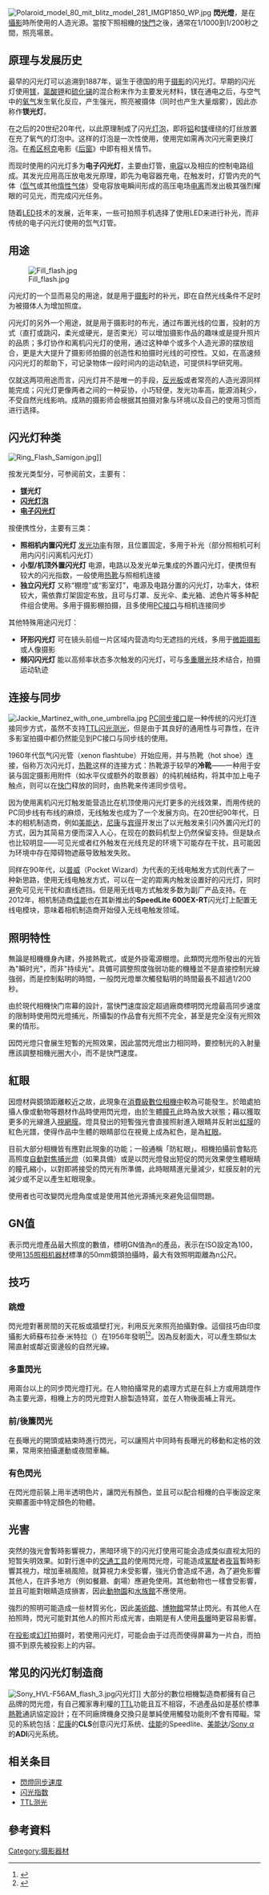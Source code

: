 [[File:Polaroid_model_80_mit_blitz_model_281_IMGP1850_WP.jpg|thumb]]
'''閃光燈'''，是在[[攝影|攝影]]時所使用的人造光源。當按下照相機的[[快門|快門]]之後，通常在1/1000到1/200秒之間，照亮場景。

==原理与发展历史==
最早的闪光灯可以追溯到1887年，诞生于德国的用于[[摄影|摄影]]的闪光灯。早期的闪光灯使用[[镁|镁]]，[[氯酸钾|氯酸钾]]和[[硫化锑|硫化锑]]的混合粉末作为主要发光材料，镁在通电之后，与空气中的[[氧气|氧气]]发生氧化反应，产生强光，照亮被摄体（同时也产生大量烟雾），因此亦称作'''镁光灯'''。

在之后的20世纪20年代，以此原理制成了闪光[[灯泡|灯泡]]，即将[[铝|铝]]和[[镁|镁]]缠绕的灯丝放置在充了氧气的灯泡中。这样的灯泡是一次性使用，使用完如需再次闪光需更换灯泡。在[[希区柯克|希区柯克]]电影《[[后窗|后窗]]》中即有相关情节。

而现时使用的闪光灯多为'''电子闪光灯'''，主要由灯管，[[电容|电容]]以及相应的控制电路组成。其发光应用高压放电发光原理，即先为电容器充电，在触发时，灯管内充的气体（[[氙气|氙气]]或其他[[稀有氣體|惰性气体]]）受电容放电瞬间形成的高压电场[[电离|电离]]而发出极其强烈耀眼的可见光，而完成闪光任务。

随着[[LED|LED]]技术的发展，近年来，一些可拍照手机选择了使用LED来进行补光，而非传统的电子闪光灯使用的氙气灯管。

==用途==
[[File:Fill_flash.jpg|thumb]]

闪光灯的一个显而易见的用途，就是用于[[摄影|摄影]]时的补光，即在自然光线条件不足时为被摄体人为增加照度。

闪光灯的另外一个用途，就是用于摄影时的布光，通过布置光线的位置，投射的方式（直打或跳闪，柔光或硬光，是否束光）可以增加摄影作品的趣味或是提升照片的品质；多灯协作和离机闪光灯的使用，通过这种单个或多个人造光源的摆放组合，更是大大提升了摄影师拍摄的创造性和拍摄时光线的可控性。又如，在高速频闪闪光灯的帮助下，可记录物体一段时间内的运动轨迹，可提供科学研究用。

仅就这两项用途而言，闪光灯并不是唯一的手段，[[反光板|反光板]]或者常亮的人造光源同样能完成；闪光灯更像两者之间的一种妥协，小巧轻便，发光功率高，能源消耗少，不受自然光线影响。成熟的摄影师会根据其拍摄对象与环境以及自己的使用习惯而进行选择。

==闪光灯种类==
[[File:Ring_Flash_Samigon.jpg|thumb]]]]

按发光类型分，可参阅前文，主要有：
*'''[[镁|镁]]光灯'''
*'''[[闪光灯泡|闪光灯泡]]'''
*'''[[电子闪光灯|电子闪光灯]]'''

按便携性分，主要有三类：
*'''照相机内置闪光灯'''  [[GN指数|发光功率]]有限，且位置固定，多用于补光（部分照相机可利用内闪引闪离机闪光灯）
*'''小型/机顶外置闪光灯'''  电源，电路以及发光单元集成的外置闪光灯，便携但有较大的闪光指数，一般使用[[热靴|热靴]]与照相机连接
*'''独立闪光灯'''  又称“棚燈”或“影室灯”，电源及电路分置的闪光灯，功率大，体积较大，需依靠灯架固定布放，且可与灯罩、反光伞、柔光箱、滤色片等多种配件组合使用。多用于摄影棚拍摄，且多使用[[PC接口_(摄影)|PC接口]]与相机连接同步

其他特殊用途闪光灯：
*'''环形闪光灯'''  可在镜头前组一片区域内营造均匀无遮挡的光线，多用于[[微距摄影|微距摄影]]或人像摄影
*'''频闪闪光灯'''  能以高频率状态多次触发的闪光灯，可与[[多重曝光|多重曝光]]技术结合，拍摄运动轨迹

==连接与同步==
{{main|闪光同步|热靴|PC同步接口|普威}}
[[File:Jackie_Martinez_with_one_umbrella.jpg|thumb]]
[[PC同步接口|PC同步接口]]是一种传统的闪光灯连接同步方式，虽然不支持[[镜后测光|TTL闪光测光]]，但是由于其良好的通用性与可靠性，在许多影室拍摄中都仍然能见到PC接口与同步线的使用。

1960年代氙气闪光管（xenon flashtube）开始应用，并与热靴（hot shoe）连接，俗称万次闪光灯，[[热靴|热靴]]这样的连接方式：热靴源于较早的'''冷靴'''——一种用于安装与固定摄影用附件（如水平仪或额外的取景器）的纯机械结构，将其中加上电子触点，则可以在[[快门|快门]]释放的同时，由热靴来传递同步信号。

因为使用离机闪光灯触发能营造比在机顶使用闪光灯更多的光线效果，而用传统的PC同步线有布线的麻烦，无线触发也成为了一个发展方向。在20世纪90年代，日本的相机制造商，例如[[美能达|美能达]]，[[尼康|尼康]]与[[宾得|宾得]]开发出了以光触发来引闪外置闪光灯的方式，因为其简易方便而深入人心，在现在的数码机型上仍然保留支持。但是缺点也比较明显——可见光或者红外触发在光线充足的环境下可能存在干扰，且可能因为环境中存在障碍物遮蔽导致触发失败。

同样在90年代，以[[普威|普威]]（Pocket Wizard）为代表的无线电触发方式则代表了一种新思路，使用无线电触发方式，可以在一定的距离内触发设置好的闪光灯，同时避免可见光干扰和直线遮挡。但是用无线电方式触发多数为副厂产品支持。在2012年，相机制造商[[佳能|佳能]]也在其新推出的'''SpeedLite 600EX-RT'''闪光灯上配置无线电模块，意味着相机制造商开始侵入无线电触发领域。

==照明特性==
無論是相機機身內建，外接熱靴式，或是外掛電源棚燈。此類閃光燈所發出的光皆為"瞬时光"，而非"持续光"。具備可調整照度強弱功能的機種並不是直接控制光線強弱，而是控制點明的時間，一般閃光燈單次觸發點明的時間最長不超過1/200秒。

由於現代相機快门帘幕的設計，當快門速度設定超過廠商標明閃光燈最高同步速度的限制時使用閃光燈捕光，所攝製的作品會有光照不完全，甚至是完全沒有光照效果的情形。

因閃光燈只會展生短暫的光照效果，因此當閃光燈出力相同時，要控制光的入射量應該調整相機光圈大小，而不是快門速度。

==紅眼==
因燈材與鏡頭距離較近之故，此現象在[[消費級數位相機中|消費級數位相機中]]較為可能發生。於暗處拍攝人像或動物等題材作品時使用閃光燈，由於生體[[瞳孔|瞳孔]]此時為放大狀態；藉以獲取更多的光線進入[[視網膜|視網膜]]。燈具發出的短暫強光會直接照射進入眼睛并反射出[[虹膜|虹膜]]的紅色光譜，使得作品中生體的眼睛部位在視覺上成為紅色，是為[[红眼现象|紅眼]]。

目前大部分相機皆有應對此現象的功能；一般通稱「防紅眼」。相機拍攝前會點亮高照度[[自動對焦|自動對焦]][[捕光燈|捕光燈]]（如果具備）或是以閃光燈發出短促的閃光效果使生體眼睛的瞳孔縮小，以對即將接受的閃光有所準備，此時眼睛進光量減少，虹膜反射的光減少或不足以產生紅眼現象。

使用者也可改變閃光燈角度或是使用其他光源捕光來避免這個問題。

==GN值==
表示閃光燈產品最大照度的數值，標明GN值為n的產品，表示在ISO設定為100，使用[[135底片|135照相机器材]]標準的50mm鏡頭拍攝時，最大有效照明距離為n公尺。

==技巧==
===跳燈===
閃光燈對著房間的天花板或牆壁打光，利用反光來照亮拍攝對像。這個技巧由印度攝影大師蘇布拉泰·米特拉（{{lang|en|Subrata Mitra}}）在1956年發明<ref name=cinematographers>{{cite web|title=Subrata Mitra|publisher=Internet Encyclopedia of Cinematographers|url=http://www.cinematographers.nl/GreatDoPh/mitra.htm|accessdate=2009-05-22|archive-date=2012-08-26|archive-url=https://www.webcitation.org/6AC5HxRnE?url=http://www.cinematographers.nl/GreatDoPh/mitra.htm|dead-url=no}}</ref><ref name=Cardullo>{{Cite journal|title=Revisiting Satyajit Ray: An Interview with a Cinema Master|first=Bert|last=Cardullo|journal=Bright Lights Film Journal|issue=50|date=November 2005|url=http://www.brightlightsfilm.com/50/rayiv.htm|accessdate=2009-05-24|postscript=.|archive-date=2006-03-29|archive-url=https://archive.is/20060329120137/http://www.brightlightsfilm.com/50/rayiv.htm|dead-url=no}}</ref>。因為反射面大，可以產生類似太陽直射或鄰近窗邊般的自然光線。

===多重閃光===
用兩台以上的同步閃光燈打光。在人物拍攝常見的處理方式是在斜上方或用跳燈作為主要光源，相機上方的閃光燈對人臉製造特寫，並在人物後面補上背光。

===前/後簾閃光===
在長曝光的開頭或結束時進行閃光，可以讓照片中同時有長曝光的移動和定格的效果，常用來拍攝運動或夜間車輛。

===有色閃光===
在閃光燈前裝上用半透明色片，讓閃光有顏色，並且可以配合相機的白平衡設定來突顯畫面中特定顏色的物體。

==光害==
突然的強光會暫時影響視力，黑暗环境下的闪光灯使用可能会造成类似直视太阳的短暂失明效果。如對行進中的[[交通工具|交通工具]]的使用閃光燈，可能造成[[駕駛|駕駛]]者[[夜盲|夜盲]]暫時影響其視力，增加車禍風險。就算視力未受影響，強光仍會造成不適，為了避免影響其他人，在許多地方（例如餐廳、劇場）應避免使用。其他動物也一樣會受影響，並且可能對眼睛造成損害，因此[[動物園|動物園]]和[[水族館|水族館]]不應使用。

強烈的照明可能造成一些材質劣化，因此[[美術館|美術館]]、[[博物館|博物館]]常禁止閃光。有其他人在拍照時，閃光可能對其他人的照片形成光害，由期是有人使用[[長曝|長曝]]時更容易影響。

在[[投影|投影]]或[[幻灯片|幻灯]]拍摄时，若使用闪光灯，可能会由于过亮而使得屏幕为一片白，而拍摄不到原先被投影上的内容。

==常见的闪光灯制造商==
[[File:Sony_HVL-F56AM_flash_3.jpg|thumb]]闪光灯]]
大部分的數位相機製造商都擁有自己品牌的閃光燈，有自己獨家專利權的[[TTL|TTL]]功能且互不相容，不過產品如是基於標準[[熱靴|熱靴]]通訊協定設計；在不同廠牌機身交換只是單純使用觸發功能則不會有障礙。常见的系統包括：[[尼康|尼康]]的'''CLS'''创意闪光灯系统、[[佳能|佳能]]的Speedlite、[[美能达|美能达]]/[[Sony_α|Sony α]]的'''ADI'''闪光系统。

==相关条目==
*[[閃燈同步速度|閃燈同步速度]]
*[[闪光指数|闪光指数]]
*[[镜后测光|TTL测光]]

==參考資料==
{{reflist}}

{{Photography}}
{{攝影}}

[[Category:摄影器材|Category:摄影器材]]